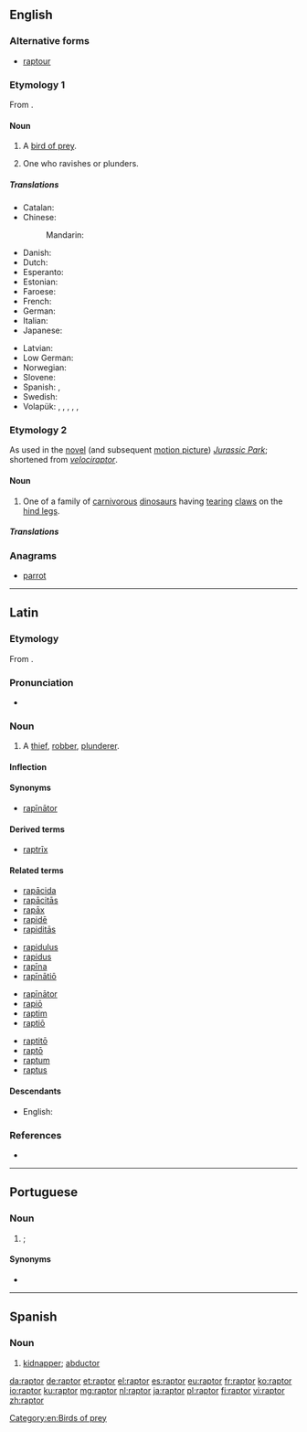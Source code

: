 ==English==

===Alternative forms===
* [[raptour]] {{qualifier|obsolete|rare}}

===Etymology 1===
From {{etyl|la|en}} {{term|raptor||thief|lang=la}}.

====Noun====
{{en-noun}}

# A [[bird of prey]].
# {{context|obsolete|lang=en}} One who ravishes or plunders.

=====Translations=====
{{trans-top|bird of prey}}
* Catalan: {{t|ca|rapinyaire|m}}
* Chinese:
*: Mandarin: {{t+|cmn|猛禽|tr=měngqín|sc=Hani}}
* Danish: {{t+|da|rovfugl|c}}
* Dutch: {{t+|nl|roofvogel|m}}
* Esperanto: {{t|eo|rabobirdo}}
* Estonian: {{t|et|röövlind}}
* Faroese: {{t|fo|ránsfuglur|m}}
* French: {{t+|fr|rapace|m}}
* German: {{t+|de|Raubvogel|m}}
* Italian: {{t|it|uccello rapace}}
* Japanese: {{t+|ja|猛禽|tr=もうきん, mōkin}}
{{trans-mid}}
* Latvian: {{t|lv|plēsējputns|m}}
* Low German: {{t|nds|Roofvagel|m}}
* Norwegian: {{t+|no|rovfugl|m}}
* Slovene: {{t+|sl|ujeda|f}}
* Spanish: {{t+|es|rapaz|f}}, {{t+|es|ave rapaz|f}}
* Swedish: {{t|sv|rovfågel|c}}
* Volapük: {{qualifier|♂♀}} {{t+|vo|ravaböd}}, {{qualifier|♂}} {{t|vo|ravahiböd}}, {{qualifier|♀}} {{t|vo|ravajiböd}}, {{qualifier|♂♀ offspring}} {{t|vo|ravabödül}}, {{qualifier|♂ offspring}} {{t|vo|ravahibödül}}, {{qualifier|♀ offspring}} {{t|vo|ravajibödül}}
{{trans-bottom}}

===Etymology 2===
As used in the [[novel]] (and subsequent [[motion picture]]) ''[[w:Jurassic Park|Jurassic Park]]''; shortened from ''[[velociraptor]]''.

====Noun====
{{en-noun}}

# One of a family of [[carnivorous]] [[dinosaur]]s having [[tear]]ing [[claw]]s on the [[hind leg]]s.

=====Translations=====
{{trans-see|velociraptor}}

===Anagrams===
* [[parrot#English|parrot]]

----

==Latin==

===Etymology===
From {{term|rapiō||seize, grab, snatch|lang=la}}.

===Pronunciation===
* {{la-pronunc|raptor}}

===Noun===
{{la-noun|raptor|raptoris|raptōris|m|third}}

# A [[thief]], [[robber]], [[plunderer]].

====Inflection====
{{la-decl-3rd|raptor|raptōr}}

====Synonyms====
* {{sense|robber}} [[rapinator|rapīnātor]]

====Derived terms====
* [[raptrix|raptrīx]]

====Related terms====
{{rel-top4}}
* [[rapacida|rapācida]]
* [[rapacitas|rapācitās]]
* [[rapax|rapāx]]
* [[rapide|rapidē]]
* [[rapiditas|rapiditās]]
{{rel-mid4}}
* [[rapidulus]]
* [[rapidus]]
* [[rapina|rapīna]]
* [[rapinatio|rapīnātiō]]
{{rel-mid4}}
* [[rapinator|rapīnātor]]
* [[rapio|rapiō]]
* [[raptim]]
* [[raptio|raptiō]]
{{rel-mid4}}
* [[raptito|raptitō]]
* [[rapto|raptō]]
* [[raptum]]
* [[raptus]]
{{rel-bottom}}

====Descendants====
* English: {{l|en|raptor}}

===References===
* {{R:L&S}}

----

==Portuguese==

===Noun===
{{pt-noun|m|f=raptora}}

# {{l/en|abductor}}; {{l/en|kidnapper}}

====Synonyms====
* {{l/pt|sequestrador}}

----

==Spanish==

===Noun===
{{es-noun|m|es}}

# [[kidnapper]]; [[abductor]]

[[Category:en:Birds of prey]]

[[da:raptor]]
[[de:raptor]]
[[et:raptor]]
[[el:raptor]]
[[es:raptor]]
[[eu:raptor]]
[[fr:raptor]]
[[ko:raptor]]
[[io:raptor]]
[[ku:raptor]]
[[mg:raptor]]
[[nl:raptor]]
[[ja:raptor]]
[[pl:raptor]]
[[fi:raptor]]
[[vi:raptor]]
[[zh:raptor]]